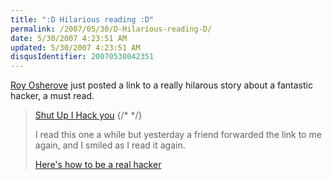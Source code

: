 ```yaml
---
title: ":D Hilarious reading :D"
permalink: /2007/05/30/D-Hilarious-reading-D/
date: 5/30/2007 4:23:51 AM
updated: 5/30/2007 4:23:51 AM
disqusIdentifier: 20070530042351
---
```

[Roy Osherove](http://weblogs.asp.net/rosherove/) just posted a link to a really hilarous story about a fantastic hacker, a must read.

> [Shut Up I Hack you](http://weblogs.asp.net/rosherove/archive/2007/05/29/shut-up-i-hack-you.aspx)
{/* <!-- more --> */}
> 
> I read this one a while but yesterday a friend forwarded the link to me again, and I smiled as I read it again.
> 
> [Here's how to be a real hacker](http://www.electric-escape.net/node/1475)
